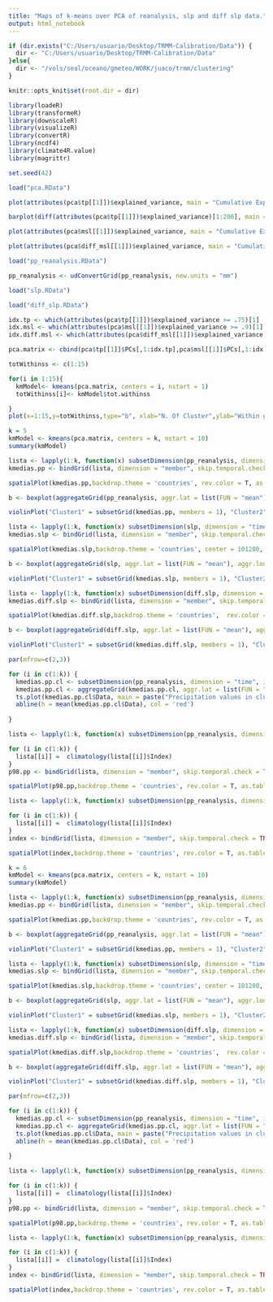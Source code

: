 ```yaml
---
title: "Maps of k-means over PCA of reanalysis, slp and diff slp data."
output: html_notebook
---
```


```r
if (dir.exists("C:/Users/usuario/Desktop/TRMM-Calibration/Data")) {
  dir <- "C:/Users/usuario/Desktop/TRMM-Calibration/Data"
}else{
  dir <- "/vols/seal/oceano/gmeteo/WORK/juaco/trmm/clustering"
}
```

```r
knitr::opts_knit$set(root.dir = dir)
```

```r
library(loadeR)
library(transformeR)
library(downscaleR)
library(visualizeR)
library(convertR)
library(ncdf4)
library(climate4R.value)
library(magrittr)
```

```r
set.seed(42)
```

```r
load("pca.RData")
```

```r
plot(attributes(pca$tp[[1]])$explained_variance, main = "Cumulative Explained variance for pp PCs", xlab = "PC", ylab = "Cumulative explained variance")
```

```r
barplot(diff(attributes(pca$tp[[1]])$explained_variance)[1:200], main = "Explained variance for first 200 pp PCs", xlab = "PC", ylab = "Explained variance")
```


```r
plot(attributes(pca$msl[[1]])$explained_variance, main = "Cumulative Explained variance for slp PCs", xlab = "PC", ylab = "Cumulative explained variance")
```

```r
plot(attributes(pca$diff_msl[[1]])$explained_variance, main = "Cumulative Explained variance for diff slp PCs", xlab = "PC", ylab = "Cumulative explained variance")
```

```r
load("pp_reanalysis.RData")
```

```r
pp_reanalysis <- udConvertGrid(pp_reanalysis, new.units = "mm")
```


```r
load("slp.RData")
```

```r
load("diff_slp.RData")
```

```r
idx.tp <- which(attributes(pca$tp[[1]])$explained_variance >= .75)[1]
idx.msl <- which(attributes(pca$msl[[1]])$explained_variance >= .9)[1]
idx.diff.msl <- which(attributes(pca$diff_msl[[1]])$explained_variance >= .9)[1]

pca.matrix <- cbind(pca$tp[[1]]$PCs[,1:idx.tp],pca$msl[[1]]$PCs[,1:idx.msl],pca$diff_msl[[1]]$PCs[,1:idx.diff.msl])

```


```r
totWithinss <- c(1:15)

for(i in 1:15){
  kmModel<- kmeans(pca.matrix, centers = i, nstart = 1)
  totWithinss[i]<- kmModel$tot.withinss

}
plot(x=1:15,y=totWithinss,type="b", xlab="N. Of Cluster",ylab="Within groups sum of squares")
```


```r
k = 5
kmModel <- kmeans(pca.matrix, centers = k, nstart = 10)
summary(kmModel)
```

```r
lista <- lapply(1:k, function(x) subsetDimension(pp_reanalysis, dimension = "time", indices = which(kmModel$cluster == x)) %>% climatology())
kmedias.pp <- bindGrid(lista, dimension = "member", skip.temporal.check = TRUE)

spatialPlot(kmedias.pp,backdrop.theme = 'countries', rev.color = T, as.table = T, names.attr = paste("Days in cluster", 1:k, ":",kmModel$size[1:k]))
```

```r
b <- boxplot(aggregateGrid(pp_reanalysis, aggr.lat = list(FUN = "mean"), aggr.lon = list(FUN = "mean"))$Data~kmModel$cluster, main = "Precipitation Data for each cluster")
```

```r
violinPlot("Cluster1" = subsetGrid(kmedias.pp, members = 1), "Cluster2" = subsetGrid(kmedias.pp, members = 2),"Cluster3" = subsetGrid(kmedias.pp, members = 3),"Cluster4" = subsetGrid(kmedias.pp, members = 4), "Cluster5" = subsetGrid(kmedias.pp, members = 5))
```

```r
lista <- lapply(1:k, function(x) subsetDimension(slp, dimension = "time", indices = which(kmModel$cluster == x)) %>% climatology())
kmedias.slp <- bindGrid(lista, dimension = "member", skip.temporal.check = TRUE)

spatialPlot(kmedias.slp,backdrop.theme = 'countries', center = 101280, rev.color = T, contour = T, as.table = T, names.attr = paste("Days in cluster", 1:k, ":",kmModel$size[1:k]))
```


```r
b <- boxplot(aggregateGrid(slp, aggr.lat = list(FUN = "mean"), aggr.lon = list(FUN = "mean"))$Data~kmModel$cluster, main = "SLP Data for each cluster")
```


```r
violinPlot("Cluster1" = subsetGrid(kmedias.slp, members = 1), "Cluster2" = subsetGrid(kmedias.slp, members = 2),"Cluster3" = subsetGrid(kmedias.slp, members = 3),"Cluster4" = subsetGrid(kmedias.slp, members = 4), "Cluster5" = subsetGrid(kmedias.slp, members = 5))
```


```r
lista <- lapply(1:k, function(x) subsetDimension(diff.slp, dimension = "time", indices = which(kmModel$cluster == x)) %>% climatology())
kmedias.diff.slp <- bindGrid(lista, dimension = "member", skip.temporal.check = TRUE)

spatialPlot(kmedias.diff.slp,backdrop.theme = 'countries',  rev.color = T,  as.table = T, names.attr = paste("Days in cluster", 1:k, ":",kmModel$size[1:k]))
```

```r
b <- boxplot(aggregateGrid(diff.slp, aggr.lat = list(FUN = "mean"), aggr.lon = list(FUN = "mean"))$Data~kmModel$cluster, main = "Diff SLP Data for each cluster")
```

```r
violinPlot("Cluster1" = subsetGrid(kmedias.diff.slp, members = 1), "Cluster2" = subsetGrid(kmedias.diff.slp, members = 2),"Cluster3" = subsetGrid(kmedias.diff.slp, members = 3),"Cluster4" = subsetGrid(kmedias.diff.slp, members = 4), "Cluster5" = subsetGrid(kmedias.diff.slp, members = 5))
```

```r
par(mfrow=c(2,3))

for (i in c(1:k)) {
  kmedias.pp.cl <- subsetDimension(pp_reanalysis, dimension = "time", indices = which(kmModel$cluster == i))
  kmedias.pp.cl <- aggregateGrid(kmedias.pp.cl, aggr.lat = list(FUN = "mean"), aggr.lon = list(FUN ="mean"))
  ts.plot(kmedias.pp.cl$Data, main = paste("Precipitation values in cluster", i),ylim = c(0,1))
  abline(h = mean(kmedias.pp.cl$Data), col = 'red')
  
}    

```

```r
lista <- lapply(1:k, function(x) subsetDimension(pp_reanalysis, dimension = "time", indices = which(kmModel$cluster == x)) %>% valueIndex(,index.code = "P98"))

for (i in c(1:k)) {
  lista[[i]] =  climatology(lista[[i]]$Index) 
}
p98.pp <- bindGrid(lista, dimension = "member", skip.temporal.check = TRUE)

spatialPlot(p98.pp,backdrop.theme = 'countries', rev.color = T, as.table = T, names.attr = paste("Days in cluster", 1:k, ":",kmModel$size[1:k]), main = "P98 precipitation Index")
```

```r
lista <- lapply(1:k, function(x) subsetDimension(pp_reanalysis, dimension = "time", indices = which(kmModel$cluster == x)) %>% valueIndex(,index.code = "SDII"))

for (i in c(1:k)) {
  lista[[i]] =  climatology(lista[[i]]$Index) 
}
index <- bindGrid(lista, dimension = "member", skip.temporal.check = TRUE)

spatialPlot(index,backdrop.theme = 'countries', rev.color = T, as.table = T, names.attr = paste("Days in cluster", 1:k, ":",kmModel$size[1:k]), main = "SDII Index")
```


```r
k = 6
kmModel <- kmeans(pca.matrix, centers = k, nstart = 10)
summary(kmModel)
```

```r
lista <- lapply(1:k, function(x) subsetDimension(pp_reanalysis, dimension = "time", indices = which(kmModel$cluster == x)) %>% climatology())
kmedias.pp <- bindGrid(lista, dimension = "member", skip.temporal.check = TRUE)

spatialPlot(kmedias.pp,backdrop.theme = 'countries', rev.color = T, as.table = T, names.attr = paste("Days in cluster", 1:k, ":",kmModel$size[1:k]))
```

```r
b <- boxplot(aggregateGrid(pp_reanalysis, aggr.lat = list(FUN = "mean"), aggr.lon = list(FUN = "mean"))$Data~kmModel$cluster, main = "Precipitation Data for each cluster")
```

```r
violinPlot("Cluster1" = subsetGrid(kmedias.pp, members = 1), "Cluster2" = subsetGrid(kmedias.pp, members = 2),"Cluster3" = subsetGrid(kmedias.pp, members = 3),"Cluster4" = subsetGrid(kmedias.pp, members = 4), "Cluster5" = subsetGrid(kmedias.pp, members = 5))
```

```r
lista <- lapply(1:k, function(x) subsetDimension(slp, dimension = "time", indices = which(kmModel$cluster == x)) %>% climatology())
kmedias.slp <- bindGrid(lista, dimension = "member", skip.temporal.check = TRUE)

spatialPlot(kmedias.slp,backdrop.theme = 'countries', center = 101280, rev.color = T, contour = T, as.table = T, names.attr = paste("Days in cluster", 1:k, ":",kmModel$size[1:k]))
```


```r
b <- boxplot(aggregateGrid(slp, aggr.lat = list(FUN = "mean"), aggr.lon = list(FUN = "mean"))$Data~kmModel$cluster, main = "SLP Data for each cluster")
```


```r
violinPlot("Cluster1" = subsetGrid(kmedias.slp, members = 1), "Cluster2" = subsetGrid(kmedias.slp, members = 2),"Cluster3" = subsetGrid(kmedias.slp, members = 3),"Cluster4" = subsetGrid(kmedias.slp, members = 4), "Cluster5" = subsetGrid(kmedias.slp, members = 5))
```


```r
lista <- lapply(1:k, function(x) subsetDimension(diff.slp, dimension = "time", indices = which(kmModel$cluster == x)) %>% climatology())
kmedias.diff.slp <- bindGrid(lista, dimension = "member", skip.temporal.check = TRUE)

spatialPlot(kmedias.diff.slp,backdrop.theme = 'countries',  rev.color = T,  as.table = T, names.attr = paste("Days in cluster", 1:k, ":",kmModel$size[1:k]))
```

```r
b <- boxplot(aggregateGrid(diff.slp, aggr.lat = list(FUN = "mean"), aggr.lon = list(FUN = "mean"))$Data~kmModel$cluster, main = "Diff SLP Data for each cluster")
```

```r
violinPlot("Cluster1" = subsetGrid(kmedias.diff.slp, members = 1), "Cluster2" = subsetGrid(kmedias.diff.slp, members = 2),"Cluster3" = subsetGrid(kmedias.diff.slp, members = 3),"Cluster4" = subsetGrid(kmedias.diff.slp, members = 4), "Cluster5" = subsetGrid(kmedias.diff.slp, members = 5))
```

```r
par(mfrow=c(2,3))

for (i in c(1:k)) {
  kmedias.pp.cl <- subsetDimension(pp_reanalysis, dimension = "time", indices = which(kmModel$cluster == i))
  kmedias.pp.cl <- aggregateGrid(kmedias.pp.cl, aggr.lat = list(FUN = "mean"), aggr.lon = list(FUN ="mean"))
  ts.plot(kmedias.pp.cl$Data, main = paste("Precipitation values in cluster", i),ylim = c(0,1))
  abline(h = mean(kmedias.pp.cl$Data), col = 'red')
  
}    

```

```r
lista <- lapply(1:k, function(x) subsetDimension(pp_reanalysis, dimension = "time", indices = which(kmModel$cluster == x)) %>% valueIndex(,index.code = "P98"))

for (i in c(1:k)) {
  lista[[i]] =  climatology(lista[[i]]$Index) 
}
p98.pp <- bindGrid(lista, dimension = "member", skip.temporal.check = TRUE)

spatialPlot(p98.pp,backdrop.theme = 'countries', rev.color = T, as.table = T, names.attr = paste("Days in cluster", 1:k, ":",kmModel$size[1:k]), main = "P98 precipitation Index")
```

```r
lista <- lapply(1:k, function(x) subsetDimension(pp_reanalysis, dimension = "time", indices = which(kmModel$cluster == x)) %>% valueIndex(,index.code = "SDII"))

for (i in c(1:k)) {
  lista[[i]] =  climatology(lista[[i]]$Index) 
}
index <- bindGrid(lista, dimension = "member", skip.temporal.check = TRUE)

spatialPlot(index,backdrop.theme = 'countries', rev.color = T, as.table = T, names.attr = paste("Days in cluster", 1:k, ":",kmModel$size[1:k]), main = "SDII Index")
```
